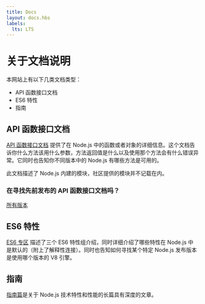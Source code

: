 ```yaml
---
title: Docs
layout: docs.hbs
labels:
  lts: LTS
---
```



# 关于文档说明

本网站上有以下几类文档类型：

- API 函数接口文档
- ES6 特性
- 指南

## API 函数接口文档

[API 函数接口文档](https://nodejs.org/api/) 提供了在 Node.js 中的函数或者对象的详细信息。这个文档告诉你什么方法该用什么参数，方法返回值是什么以及使用那个方法会有什么错误异常。它同时也告知你不同版本中的 Node.js 有哪些方法是可用的。

此文档描述了 Node.js 内建的模块，社区提供的模块并不记载在内。

<div className="highlight-box">

### 在寻找先前发布的 API 函数接口文档吗？

<NodeApiVersionLinks />

[所有版本](https://nodejs.org/docs/)

</div>

## ES6 特性

[ES6 专区](/zh-cn/docs/es6/) 描述了三个 ES6 特性组介绍，同时详细介绍了哪些特性在 Node.js 中是默认的（附上了解释性连接）。同时也告知如何寻找某个特定 Node.js 发布版本是使用哪个版本的 V8 引擎。

## 指南

[指南篇](/zh-cn/docs/guides/)是关于 Node.js 技术特性和性能的长篇具有深度的文章。
